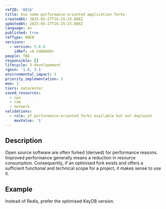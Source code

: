 ```yaml
---
refID: '0016'
title: Use some performance-oriented application forks
createdAt: 2025-05-27T16:25:25.886Z
updatedAt: 2025-05-27T16:25:25.886Z
language: en
published: true
refType: RWEB
versions:
  - version: 5.0.0
    idRef: <A CHANGER>
people: TBD
responsible: []
lifecycle: 3-developement
rgesn: '1.8, 3.1'
environmental_impact: 3
priority_implementation: 3
moe: 3
tiers: datacenter
saved_resources:
  - cpu
  - ram
  - network
validations:
  - rule: of performance-oriented forks available but not deployed
    maxValue: '1'
---
```


## Description

Open source software are often forked (derived) for performance reasons. Improved performance generally means a reduction in resource consumption. Consequently, if an optimised fork exists and offers a sufficient functional and technical scope for a project, it makes sense to use it.

## Example

Instead of Redis, prefer the optimised KeyDB version.
